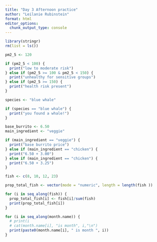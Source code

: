 ```yaml
---
title: "Day 3 Afternoon practice"
author: "Leilanie Rubinstein"
format: html
editor_options: 
  chunk_output_type: console
---
```


```r
library(stringr)
rm(list = ls())

pm2_5 <- 120

if (pm2_5 < 100) {
  print("low to moderate risk")
} else if (pm2_5 >= 100 & pm2_5 < 150) {
  print("unhealthy for sensitive groups")
} else if (pm2_5 >= 150) {
  print("health risk present")
}
```

```r
species <- "blue whale"

if (species == "blue whale") {
  print("you found a whale!")
}
```

```r
base_burrito <- 6.50
main_ingredient <- "veggie"

if (main_ingredient == "veggie") {
  print("base burrito price")
} else if (main_ingredient == "chicken") {
  print("6.50 + 3.00")
} else if (main_ingredient == "chicken") {
  print("6.50 + 3.25")
}
```

```r
fish <- c(8, 10, 12, 23)

prop_total_fish <- vector(mode = "numeric", length = length(fish ))

for (i in seq_along(fish)) {
  prop_total_fish[i] <- fish[i]/sum(fish)
  print(prop_total_fish[i])
}
```

```r

for (i in seq_along(month.name)) {
  # print(i
  # cat(month.name[i], "is month", i,"\n")
  print(paste0(month.name[i], " is month ", i))
}
```


